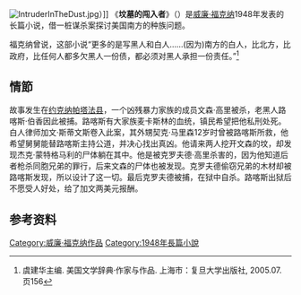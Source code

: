 [[Image:IntruderInTheDust.jpg|right]]）]]
《'''坟墓的闯入者'''》（{{lang-en|'''''Intruder in the Dust'''''}}）是[[威廉·福克纳|威廉·福克纳]]1948年发表的长篇小说，借一桩谋杀案探讨美国南方的种族问题。

福克纳曾说，这部小说“更多的是写黑人和白人……(因为)南方的白人，比北方，比政府，比任何人都多欠黑人一份债，都必须对黑人承担一份责任。”<ref>虞建华主编. 美国文学辞典·作家与作品. 上海市：复旦大学出版社, 2005.07. 页156</ref>

==情節==
故事发生在[[约克纳帕塔法县|约克纳帕塔法县]]，一个凶残暴力家族的成员文森·高里被杀，老黑人路喀斯·伯香因此被捕。路喀斯有大家族麦卡斯林的血统，镇民希望把他私刑处死。白人律师加文·斯蒂文斯卷入此案，其外甥契克·马里森12岁时曾被路喀斯所救，他希望舅舅能替路喀斯主持公道，并决心找出真凶。他请来两人挖开文森的坟，却发现杰克·蒙特格马利的尸体躺在其中。他是被克罗夫德·高里杀害的，因为他知道后者枪杀同胞兄弟的罪行，后来文森的尸体也被发现。克罗夫德偷窃兄弟的木材却被路喀斯发现，所以设计了这一切。最后克罗夫德被捕，在狱中自杀。路喀斯出狱后不愿受人好处，给了加文两美元报酬。

==参考资料==
{{reflist}}

{{威廉·福克纳}}

{{Authority control}}

{{DEFAULTSORT:Intruder in the Dust}}
[[Category:威廉·福克纳作品|Category:威廉·福克纳作品]]
[[Category:1948年長篇小說|Category:1948年長篇小說]]